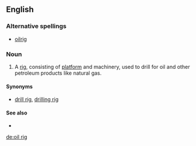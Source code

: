 ==English==

===Alternative spellings===
*[[oilrig]]

===Noun===
{{en-noun|sg=[[oil]] [[rig]]}}

# A [[rig]], consisting of [[platform]] and machinery, used to drill for oil and other petroleum products like natural gas.

====Synonyms====
*{{sense|oil-drilling equipment}} [[drill rig]], [[drilling rig]] 

====See also====
*{{pedialite}}
[[de:oil rig]]